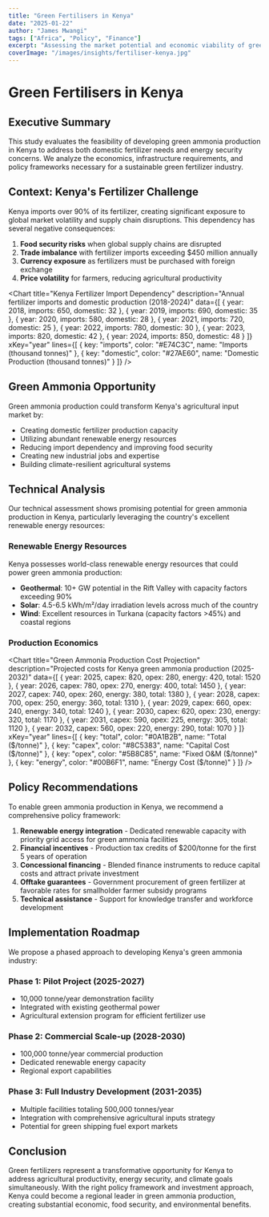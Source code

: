 ```yaml
---
title: "Green Fertilisers in Kenya"
date: "2025-01-22"
author: "James Mwangi"
tags: ["Africa", "Policy", "Finance"]
excerpt: "Assessing the market potential and economic viability of green ammonia for Kenya's agricultural sector."
coverImage: "/images/insights/fertiliser-kenya.jpg"
---
```


# Green Fertilisers in Kenya

## Executive Summary

This study evaluates the feasibility of developing green ammonia production in Kenya to address both domestic fertilizer needs and energy security concerns. We analyze the economics, infrastructure requirements, and policy frameworks necessary for a sustainable green fertilizer industry.

## Context: Kenya's Fertilizer Challenge

Kenya imports over 90% of its fertilizer, creating significant exposure to global market volatility and supply chain disruptions. This dependency has several negative consequences:

1. **Food security risks** when global supply chains are disrupted
2. **Trade imbalance** with fertilizer imports exceeding $450 million annually
3. **Currency exposure** as fertilizers must be purchased with foreign exchange
4. **Price volatility** for farmers, reducing agricultural productivity

<Chart 
  title="Kenya Fertilizer Import Dependency"
  description="Annual fertilizer imports and domestic production (2018-2024)"
  data={[
    { year: 2018, imports: 650, domestic: 32 },
    { year: 2019, imports: 690, domestic: 35 },
    { year: 2020, imports: 580, domestic: 28 },
    { year: 2021, imports: 720, domestic: 25 },
    { year: 2022, imports: 780, domestic: 30 },
    { year: 2023, imports: 820, domestic: 42 },
    { year: 2024, imports: 850, domestic: 48 }
  ]}
  xKey="year"
  lines={[
    { key: "imports", color: "#E74C3C", name: "Imports (thousand tonnes)" },
    { key: "domestic", color: "#27AE60", name: "Domestic Production (thousand tonnes)" }
  ]}
/>

## Green Ammonia Opportunity

Green ammonia production could transform Kenya's agricultural input market by:

- Creating domestic fertilizer production capacity
- Utilizing abundant renewable energy resources
- Reducing import dependency and improving food security
- Creating new industrial jobs and expertise
- Building climate-resilient agricultural systems

## Technical Analysis

Our technical assessment shows promising potential for green ammonia production in Kenya, particularly leveraging the country's excellent renewable energy resources:

### Renewable Energy Resources

Kenya possesses world-class renewable energy resources that could power green ammonia production:

- **Geothermal**: 10+ GW potential in the Rift Valley with capacity factors exceeding 90%
- **Solar**: 4.5-6.5 kWh/m²/day irradiation levels across much of the country
- **Wind**: Excellent resources in Turkana (capacity factors >45%) and coastal regions

### Production Economics

<Chart 
  title="Green Ammonia Production Cost Projection"
  description="Projected costs for Kenya green ammonia production (2025-2032)"
  data={[
    { year: 2025, capex: 820, opex: 280, energy: 420, total: 1520 },
    { year: 2026, capex: 780, opex: 270, energy: 400, total: 1450 },
    { year: 2027, capex: 740, opex: 260, energy: 380, total: 1380 },
    { year: 2028, capex: 700, opex: 250, energy: 360, total: 1310 },
    { year: 2029, capex: 660, opex: 240, energy: 340, total: 1240 },
    { year: 2030, capex: 620, opex: 230, energy: 320, total: 1170 },
    { year: 2031, capex: 590, opex: 225, energy: 305, total: 1120 },
    { year: 2032, capex: 560, opex: 220, energy: 290, total: 1070 }
  ]}
  xKey="year"
  lines={[
    { key: "total", color: "#0A1B2B", name: "Total ($/tonne)" },
    { key: "capex", color: "#8C5383", name: "Capital Cost ($/tonne)" },
    { key: "opex", color: "#5B8C85", name: "Fixed O&M ($/tonne)" },
    { key: "energy", color: "#00B6F1", name: "Energy Cost ($/tonne)" }
  ]}
/>

## Policy Recommendations

To enable green ammonia production in Kenya, we recommend a comprehensive policy framework:

1. **Renewable energy integration** - Dedicated renewable capacity with priority grid access for green ammonia facilities
2. **Financial incentives** - Production tax credits of $200/tonne for the first 5 years of operation
3. **Concessional financing** - Blended finance instruments to reduce capital costs and attract private investment
4. **Offtake guarantees** - Government procurement of green fertilizer at favorable rates for smallholder farmer subsidy programs
5. **Technical assistance** - Support for knowledge transfer and workforce development

## Implementation Roadmap

We propose a phased approach to developing Kenya's green ammonia industry:

### Phase 1: Pilot Project (2025-2027)
- 10,000 tonne/year demonstration facility
- Integrated with existing geothermal power
- Agricultural extension program for efficient fertilizer use

### Phase 2: Commercial Scale-up (2028-2030)
- 100,000 tonne/year commercial production
- Dedicated renewable energy capacity
- Regional export capabilities

### Phase 3: Full Industry Development (2031-2035)
- Multiple facilities totaling 500,000 tonnes/year
- Integration with comprehensive agricultural inputs strategy
- Potential for green shipping fuel export markets

## Conclusion

Green fertilizers represent a transformative opportunity for Kenya to address agricultural productivity, energy security, and climate goals simultaneously. With the right policy framework and investment approach, Kenya could become a regional leader in green ammonia production, creating substantial economic, food security, and environmental benefits.
